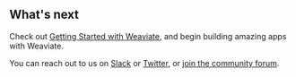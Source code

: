 ## What's next

Check out [Getting Started with Weaviate](/developers/weaviate/quickstart), and begin building amazing apps with Weaviate.

You can reach out to us on [Slack](https://weaviate.io/slack) or [Twitter](https://twitter.com/weaviate_io), or [join the community forum](https://forum.weaviate.io).


<Ending />
